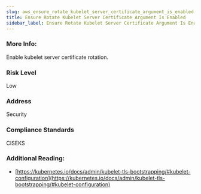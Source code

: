 ```yaml
---
slug: aws_ensure_rotate_kubelet_server_certificate_argument_is_enabled
title: Ensure Rotate Kubelet Server Certificate Argument Is Enabled
sidebar_label: Ensure Rotate Kubelet Server Certificate Argument Is Enabled
---
```


### More Info:

Enable kubelet server certificate rotation.

### Risk Level

Low

### Address

Security

### Compliance Standards

CISEKS


### Additional Reading:

- [https://kubernetes.io/docs/admin/kubelet-tls-bootstrapping/#kubelet-configuration](https://kubernetes.io/docs/admin/kubelet-tls-bootstrapping/#kubelet-configuration) 

